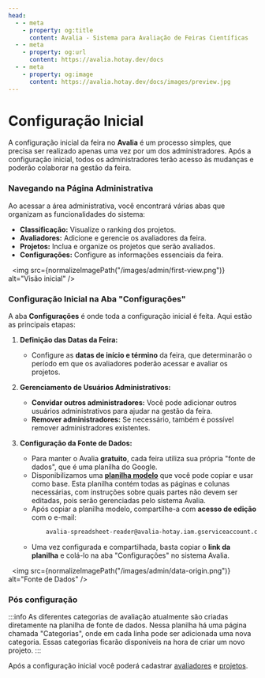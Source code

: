 ```yaml
---
head:
  - - meta
    - property: og:title
      content: Avalia - Sistema para Avaliação de Feiras Científicas
  - - meta
    - property: og:url
      content: https://avalia.hotay.dev/docs
  - - meta
    - property: og:image
      content: https://avalia.hotay.dev/docs/images/preview.jpg
---
```



# Configuração Inicial

A configuração inicial da feira no **Avalia** é um processo simples, que precisa ser realizado apenas uma vez por um dos administradores. Após a configuração inicial, todos os administradores terão acesso às mudanças e poderão colaborar na gestão da feira.

### Navegando na Página Administrativa

Ao acessar a área administrativa, você encontrará várias abas que organizam as funcionalidades do sistema:

- **Classificação:** Visualize o ranking dos projetos.
- **Avaliadores:** Adicione e gerencie os avaliadores da feira.
- **Projetos:** Inclua e organize os projetos que serão avaliados.
- **Configurações:** Configure as informações essenciais da feira.

&nbsp;
<img src={normalizeImagePath("/images/admin/first-view.png")} alt="Visão inicial" />
&nbsp;

### Configuração Inicial na Aba "Configurações"

A aba **Configurações** é onde toda a configuração inicial é feita. Aqui estão as principais etapas:

1. **Definição das Datas da Feira:** 
   - Configure as **datas de início e término** da feira, que determinarão o período em que os avaliadores poderão acessar e avaliar os projetos.

2. **Gerenciamento de Usuários Administrativos:**
   - **Convidar outros administradores:** Você pode adicionar outros usuários administrativos para ajudar na gestão da feira.
   - **Remover administradores:** Se necessário, também é possível remover administradores existentes.

3. **Configuração da Fonte de Dados:**
   - Para manter o Avalia **gratuito**, cada feira utiliza sua própria "fonte de dados", que é uma planilha do Google.
   - Disponibilizamos uma **[planilha modelo](https://docs.google.com/spreadsheets/d/1SfimzvUWXehgbfLYS_Pi2lABrWlWqjeU8_gX3xu2TXI/template/preview)** que você pode copiar e usar como base. Esta planilha contém todas as páginas e colunas necessárias, com instruções sobre quais partes não devem ser editadas, pois serão gerenciadas pelo sistema Avalia.
   - Após copiar a planilha modelo, compartilhe-a com **acesso de edição** com o e-mail:
      ```bash
          avalia-spreadsheet-reader@avalia-hotay.iam.gserviceaccount.com
        ```
   - Uma vez configurada e compartilhada, basta copiar o **link da planilha** e colá-lo na aba "Configurações" no sistema Avalia.

&nbsp;
<img src={normalizeImagePath("/images/admin/data-origin.png")} alt="Fonte de Dados" />
&nbsp;

### Pós configuração

:::info
As diferentes categorias de avaliação atualmente são criadas diretamente na planilha de fonte de dados. Nessa planilha há uma página chamada "Categorias", onde em cada linha pode ser adicionada uma nova categoria. Essas categorias ficarão disponíveis na hora de criar um novo projeto.
:::

Após a configuração inicial você poderá cadastrar [avaliadores](./evaluators) e [projetos](./projects).

